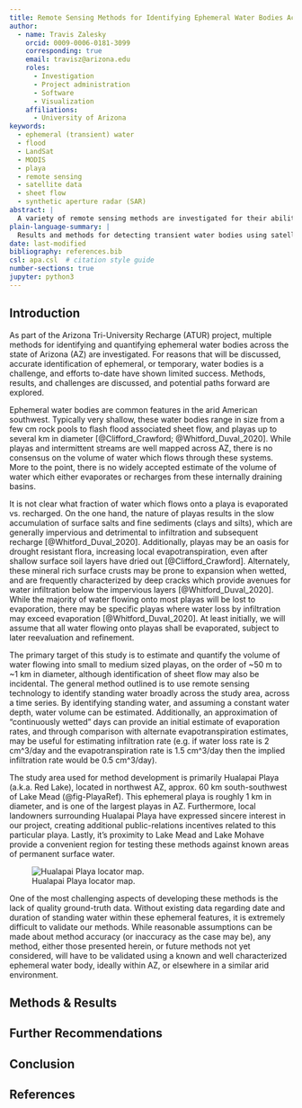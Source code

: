 ```yaml
---
title: Remote Sensing Methods for Identifying Ephemeral Water Bodies Across Arizona
author:
  - name: Travis Zalesky
    orcid: 0009-0006-0181-3099
    corresponding: true
    email: travisz@arizona.edu
    roles:
      - Investigation
      - Project administration
      - Software
      - Visualization
    affiliations:
      - University of Arizona
keywords:
  - ephemeral (transient) water
  - flood
  - LandSat
  - MODIS
  - playa
  - remote sensing
  - satellite data
  - sheet flow
  - synthetic aperture radar (SAR)
abstract: |
  A variety of remote sensing methods are investigated for their ability to detect ephemeral water bodies across the state of Arizona. The strengths and weaknesses of each are discussed.
plain-language-summary: |
  Results and methods for detecting transient water bodies using satellite data.
date: last-modified
bibliography: references.bib
csl: apa.csl  # citation style guide
number-sections: true
jupyter: python3
---
```


## Introduction
As part of the Arizona Tri-University Recharge (ATUR) project, multiple methods for identifying and quantifying ephemeral water bodies across the state of Arizona (AZ) are investigated. For reasons that will be discussed, accurate identification of ephemeral, or temporary, water bodies is a challenge, and efforts to-date have shown limited success. Methods, results, and challenges are discussed, and potential paths forward are explored.

Ephemeral water bodies are common features in the arid American southwest. Typically very shallow, these water bodies range in size from a few cm rock pools to flash flood associated sheet flow, and playas up to several km in diameter [@Clifford_Crawford; @Whitford_Duval_2020]. While playas and intermittent streams are well mapped across AZ, there is no consensus on the volume of water which flows through these systems. More to the point, there is no widely accepted estimate of the volume of water which either evaporates or recharges from these internally draining basins. 

It is not clear what fraction of water which flows onto a playa is evaporated vs. recharged. On the one hand, the nature of playas results in the slow accumulation of surface salts and fine sediments (clays and silts), which are generally impervious and detrimental to infiltration and subsequent recharge [@Whitford_Duval_2020]. Additionally, playas may be an oasis for drought resistant flora, increasing local evapotranspiration, even after shallow surface soil layers have dried out [@Clifford_Crawford]. Alternately, these mineral rich surface crusts may be prone to expansion when wetted, and are frequently characterized by deep cracks which provide avenues for water infiltration below the impervious layers [@Whitford_Duval_2020]. While the majority of water flowing onto most playas will be lost to evaporation, there may be specific playas where water loss by infiltration may exceed evaporation [@Whitford_Duval_2020]. At least initially, we will assume that all water flowing onto playas shall be evaporated, subject to later reevaluation and refinement.

The primary target of this study is to estimate and quantify the volume of water flowing into small to medium sized playas, on the order of ~50 m to ~1 km in diameter, although identification of sheet flow may also be incidental. The general method outlined is to use remote sensing technology to identify standing water broadly across the study area, across a time series. By identifying standing water, and assuming a constant water depth, water volume can be estimated. Additionally, an approximation of "continuously wetted" days can provide an initial estimate of evaporation rates, and through comparison with alternate evapotranspiration estimates, may be useful for estimating infiltration rate (e.g. if water loss rate is 2 cm^3/day and the evapotranspiration rate is 1.5 cm^3/day then the implied infiltration rate would be 0.5 cm^3/day).

The study area used for method development is primarily Hualapai Playa (a.k.a. Red Lake), located in northwest AZ, approx. 60 km south-southwest of Lake Mead (@fig-PlayaRef). This ephemeral playa is roughly 1 km in diameter, and is one of the largest playas in AZ. Furthermore, local landowners surrounding Hualapai Playa have expressed sincere interest in our project, creating additional public-relations incentives related to this particular playa. Lastly, it's proximity to Lake Mead and Lake Mohave provide a convenient region for testing these methods against known areas of permanent surface water.

![Hualapai Playa locator map.](images/Hualapai_Playa_Reference.png){#fig-PlayaRef}

One of the most challenging aspects of developing these methods is the lack of quality ground-truth data. Without existing data regarding date and duration of standing water within these ephemeral features, it is extremely difficult to validate our methods. While reasonable assumptions can be made about method accuracy (or inaccuracy as the case may be), any method, either those presented herein, or future methods not yet considered, will have to be validated using a known and well characterized ephemeral water body, ideally within AZ, or elsewhere in a similar arid environment. 

## Methods & Results

## Further Recommendations

## Conclusion

## References {.unnumbered}

::: {#refs}
:::
